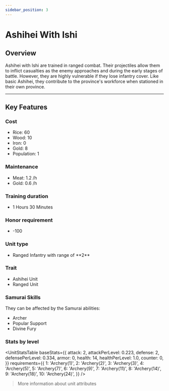 ```yaml
---
sidebar_position: 3
---
```



# Ashihei With Ishi

## Overview

Ashihei with Ishi are trained in ranged combat. Their projectiles allow them to inflict casualties as the enemy approaches and during the early stages of battle. However, they are highly vulnerable if they lose infantry cover. Like basic Ashihei, they contribute to the province's workforce when stationed in their own province.

---

## Key Features

### Cost
- Rice: 60
- Wood: 10
- Iron: 0
- Gold: 8
- Population: 1

### Maintenance
- Meat: 1.2 /h
- Gold: 0.6 /h

### Training duration
- 1 Hours 30 Minutes

### Honor requirement
- -100

### Unit type
- <Link to="../#ranged-infantry">Ranged Infantry</Link> with range of **2**

### Trait
- <Link to="../#ashihei-units">Ashihei Unit</Link>
- <Link to="../#ranged-units">Ranged Unit</Link>

### Samurai Skills  
They can be affected by the Samurai abilities:  
- <Link to="../../samurais/reasoning-skills#archer">Archer</Link>  
- <Link to="../../samurais/charisma-skills#popular-support">Popular Support</Link>  
- <Link to="../../samurais/charisma-skills#divine-fury">Divine Fury</Link>

### Stats by level

<UnitStatsTable
  baseStats={{
    attack: 2,
    attackPerLevel: 0.223,
    defense: 2,
    defensePerLevel: 0.334,
    armor: 0,
    health: 14,
    healthPerLevel: 1.0,
    counter: 0,
  }}
  requirements={{
    1: 'Archery(1)',
    2: 'Archery(2)',
    3: 'Archery(3)',
    4: 'Archery(5)',
    5: 'Archery(7)',
    6: 'Archery(9)',
    7: 'Archery(11)',
    8: 'Archery(14)',
    9: 'Archery(18)',
    10: 'Archery(24)',
  }}
/>

> <Link to="../#attributes">More information about unit attributes</Link>
